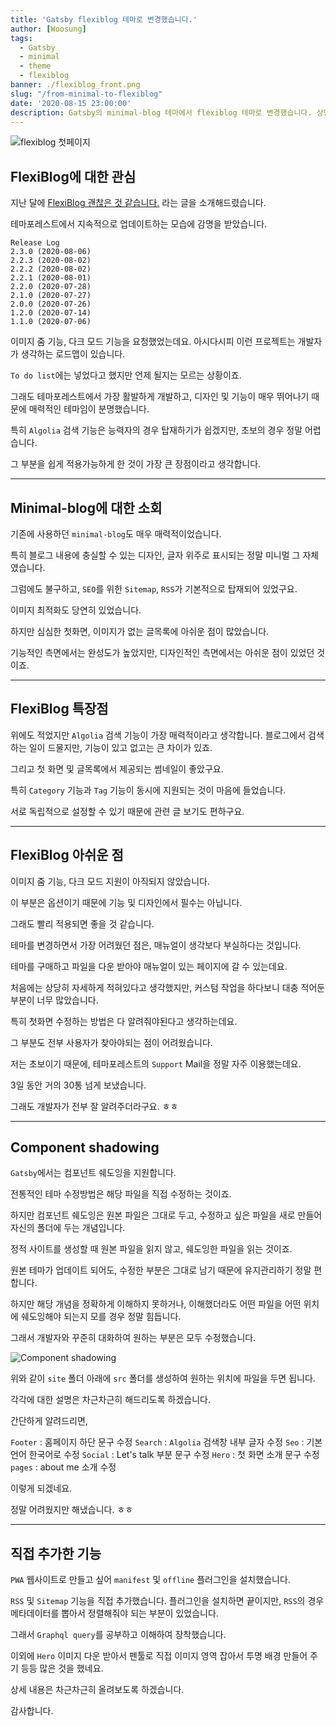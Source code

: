 ```yaml
---
title: 'Gatsby flexiblog 테마로 변경했습니다.'
author: [Woosung]
tags: 
  - Gatsby 
  - minimal 
  - theme 
  - flexiblog
banner: ./flexiblog_front.png
slug: "/from-minimal-to-flexiblog"
date: '2020-08-15 23:00:00'
description: Gatsby의 minimal-blog 테마에서 flexiblog 테마로 변경했습니다. 상당히 힘든 작업이었지만 모든 문제를 해결하였습니다. 
---
```

![flexiblog 첫페이지](./flexiblog_front.png)

## FlexiBlog에 대한 관심

지난 달에 <a href="https://blog.wsgvet.com/gatsby-flexyblog/" target="_blank" rel="noopener noreferrer">FlexiBlog 괜찮은 것 같습니다.</a> 라는 글을 소개해드렸습니다.

테마포레스트에서 지속적으로 업데이트하는 모습에 감명을 받았습니다.

```
Release Log
2.3.0 (2020-08-06)
2.2.3 (2020-08-02)
2.2.2 (2020-08-02)
2.2.1 (2020-08-01)
2.2.0 (2020-07-28)
2.1.0 (2020-07-27)
2.0.0 (2020-07-26)
1.2.0 (2020-07-14)
1.1.0 (2020-07-06)
```

이미지 줌 기능, 다크 모드 기능을 요청했었는데요. 아시다시피 이런 프로젝트는 개발자가 생각하는 로드맵이 있습니다.

`To do list`에는 넣었다고 했지만 언제 될지는 모르는 상황이죠.

그래도 테마포레스트에서 가장 활발하게 개발하고, 디자인 및 기능이 매우 뛰어나기 때문에 매력적인 테마임이 분명했습니다.

특히 `Algolia` 검색 기능은 능력자의 경우 탑재하기가 쉽겠지만, 초보의 경우 정말 어렵습니다.

그 부분을 쉽게 적용가능하게 한 것이 가장 큰 장점이라고 생각합니다.

---

## Minimal-blog에 대한 소회

기존에 사용하던 `minimal-blog`도 매우 매력적이었습니다.

특히 블로그 내용에 충실할 수 있는 디자인, 글자 위주로 표시되는 정말 미니멀 그 자체였습니다.

그럼에도 불구하고, `SEO`를 위한 `Sitemap`, `RSS`가 기본적으로 탑재되어 있었구요. 

이미지 최적화도 당연히 있었습니다.

하지만 심심한 첫화면, 이미지가 없는 글목록에 아쉬운 점이 많았습니다.

기능적인 측면에서는 완성도가 높았지만, 디자인적인 측면에서는 아쉬운 점이 있었던 것이죠.

---

## FlexiBlog 특장점

위에도 적었지만 `Algolia` 검색 기능이 가장 매력적이라고 생각합니다. 블로그에서 검색하는 일이 드물지만, 기능이 있고 없고는 큰 차이가 있죠.

그리고 첫 화면 및 글목록에서 제공되는 썸네일이 좋았구요.

특히 `Category` 기능과 `Tag` 기능이 동시에 지원되는 것이 마음에 들었습니다.

서로 독립적으로 설정할 수 있기 때문에 관련 글 보기도 편하구요.

---

## FlexiBlog 아쉬운 점

이미지 줌 기능, 다크 모드 지원이 아직되지 않았습니다.

이 부분은 옵션이기 때문에 기능 및 디자인에서 필수는 아닙니다.

그래도 빨리 적용되면 좋을 것 같습니다.

테마를 변경하면서 가장 어려웠던 점은, 매뉴얼이 생각보다 부실하다는 것입니다.

테마를 구매하고 파일을 다운 받아야 매뉴얼이 있는 페이지에 갈 수 있는데요.

처음에는 상당히 자세하게 적혀있다고 생각했지만, 커스텀 작업을 하다보니 대충 적어둔 부분이 너무 많았습니다.

특히 첫화면 수정하는 방법은 다 알려줘야된다고 생각하는데요.

그 부분도 전부 사용자가 찾아야되는 점이 어려웠습니다.

저는 초보이기 때문에, 테마포레스트의 `Support` Mail을 정말 자주 이용했는데요.

3일 동안 거의 30통 넘게 보냈습니다.

그래도 개발자가 전부 잘 알려주더라구요. ㅎㅎ

---

## Component shadowing

`Gatsby`에서는 컴포넌트 쉐도잉을 지원합니다.

전통적인 테마 수정방법은 해당 파일을 직접 수정하는 것이죠.

하지만 컴포넌트 쉐도잉은 원본 파일은 그대로 두고, 수정하고 싶은 파일을 새로 만들어 자신의 폴더에 두는 개념입니다.

정적 사이트를 생성할 때 원본 파일을 읽지 않고, 쉐도잉한 파일을 읽는 것이죠.

원본 테마가 업데이트 되어도, 수정한 부분은 그대로 남기 때문에 유지관리하기 정말 편합니다.

하지만 해당 개념을 정확하게 이해하지 못하거나, 이해했더라도 어떤 파일을 어떤 위치에 쉐도잉해야 되는지 모를 경우 정말 힘듭니다.

그래서 개발자와 꾸준히 대화하여 원하는 부분은 모두 수정했습니다.

![Component shadowing](./shadowing.png)

위와 같이 `site` 폴더 아래에 `src` 폴더를 생성하여 원하는 위치에 파일을 두면 됩니다.

각각에 대한 설명은 차근차근히 해드리도록 하겠습니다.

간단하게 알려드리면,

`Footer` : 홈페이지 하단 문구 수정
`Search` : `Algolia` 검색창 내부 글자 수정
`Seo` : 기본 언어 한국어로 수정
`Social` : Let's talk 부분 문구 수정
`Hero` : 첫 화면 소개 문구 수정
`pages` : about me 소개 수정

이렇게 되겠네요.

정말 어려웠지만 해냈습니다. ㅎㅎ

---

## 직접 추가한 기능

`PWA` 웹사이트로 만들고 싶어 `manifest` 및 `offline` 플러그인을 설치했습니다.

`RSS` 및 `Sitemap` 기능을 직접 추가했습니다. 플러그인을 설치하면 끝이지만, `RSS`의 경우 메타데이터를 뽑아서 정렬해줘야 되는 부분이 있었습니다.

그래서 `Graphql query`를 공부하고 이해하여 장착했습니다.

이외에 `Hero` 이미지 다운 받아서 펜툴로 직접 이미지 영역 잡아서 투명 배경 만들어 주기 등등 많은 것을 했네요.

상세 내용은 차근차근히 올려보도록 하겠습니다.

감사합니다.